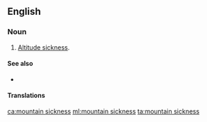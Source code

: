 ==English==

===Noun===
{{en-noun|head=[[mountain]] [[sickness]]|-}}

# {{lb|en|medicine}} [[altitude sickness|Altitude sickness]].

====See also====
* {{pedia|Altitude sickness}}

====Translations====
{{trans-see|altitude sickness}}

[[ca:mountain sickness]]
[[ml:mountain sickness]]
[[ta:mountain sickness]]